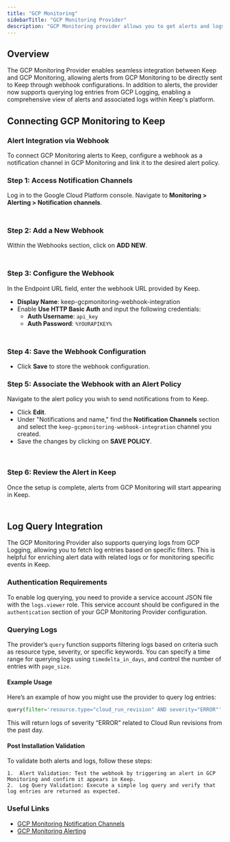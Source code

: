 ```yaml
---
title: "GCP Monitoring"
sidebarTitle: "GCP Monitoring Provider"
description: "GCP Monitoring provider allows you to get alerts and logs from GCP Monitoring via webhooks and log queries."
---
```


## Overview

The GCP Monitoring Provider enables seamless integration between Keep and GCP Monitoring, allowing alerts from GCP Monitoring to be directly sent to Keep through webhook configurations. In addition to alerts, the provider now supports querying log entries from GCP Logging, enabling a comprehensive view of alerts and associated logs within Keep's platform.

## Connecting GCP Monitoring to Keep

### Alert Integration via Webhook

To connect GCP Monitoring alerts to Keep, configure a webhook as a notification channel in GCP Monitoring and link it to the desired alert policy.

### Step 1: Access Notification Channels

Log in to the Google Cloud Platform console.
Navigate to **Monitoring > Alerting > Notification channels**.

<Frame width="100" height="200">
  <img height="10" src="/images/gcpmonitoring_1.png" />
</Frame>

### Step 2: Add a New Webhook

Within the Webhooks section, click on **ADD NEW**.

<Frame width="100" height="200">
  <img height="10" src="/images/gcpmonitoring_2.png" />
</Frame>

### Step 3: Configure the Webhook

In the Endpoint URL field, enter the webhook URL provided by Keep.

- **Display Name**: keep-gcpmonitoring-webhook-integration
- Enable **Use HTTP Basic Auth** and input the following credentials:
  - **Auth Username**: `api_key`
  - **Auth Password**: `%YOURAPIKEY%`

<Frame width="100" height="200">
  <img height="10" src="/images/gcpmonitoring_3.png" />
</Frame>

### Step 4: Save the Webhook Configuration

- Click **Save** to store the webhook configuration.

### Step 5: Associate the Webhook with an Alert Policy

Navigate to the alert policy you wish to send notifications from to Keep.

- Click **Edit**.
- Under "Notifications and name," find the **Notification Channels** section and select the `keep-gcpmonitoring-webhook-integration` channel you created.
- Save the changes by clicking on **SAVE POLICY**.

<Frame width="100" height="200">
  <img height="10" src="/images/gcpmonitoring_4.png" />
</Frame>

<Frame width="100" height="200">
  <img height="10" src="/images/gcpmonitoring_5.png" />
</Frame>

### Step 6: Review the Alert in Keep

Once the setup is complete, alerts from GCP Monitoring will start appearing in Keep.

<Frame width="100" height="200">
  <img height="10" src="/images/gcpmonitoring_6.png" />
</Frame>

## Log Query Integration

The GCP Monitoring Provider also supports querying logs from GCP Logging, allowing you to fetch log entries based on specific filters. This is helpful for enriching alert data with related logs or for monitoring specific events in Keep.

### Authentication Requirements

To enable log querying, you need to provide a service account JSON file with the `logs.viewer` role. This service account should be configured in the `authentication` section of your GCP Monitoring Provider configuration.

### Querying Logs

The provider’s `query` function supports filtering logs based on criteria such as resource type, severity, or specific keywords. You can specify a time range for querying logs using `timedelta_in_days`, and control the number of entries with `page_size`.

#### Example Usage

Here’s an example of how you might use the provider to query log entries:

```python
query(filter='resource.type="cloud_run_revision" AND severity="ERROR"', timedelta_in_days=1)
```

This will return logs of severity “ERROR” related to Cloud Run revisions from the past day.

#### Post Installation Validation

To validate both alerts and logs, follow these steps:

    1.	Alert Validation: Test the webhook by triggering an alert in GCP Monitoring and confirm it appears in Keep.
    2.	Log Query Validation: Execute a simple log query and verify that log entries are returned as expected.

### Useful Links

- [GCP Monitoring Notification Channels](https://cloud.google.com/monitoring/support/notification-options)
- [GCP Monitoring Alerting](https://cloud.google.com/monitoring/alerts)

<AutoGeneratedSnippet />
